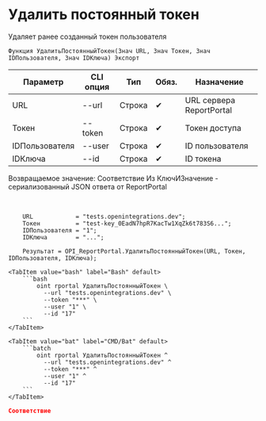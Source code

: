 ﻿---
sidebar_position: 3
description: Удалить постоянный токен и другие функции для работы с ReportPortal в Открытом пакете интеграций - бесплатной open-source библиотеке интеграций для 1С:Предприятие 8, OneScript и CLI
keywords: [1C, 1С, 1С:Предприятие, 1С:Предприятие 8.3, API, Интеграция, Сервисы, Обмен, OneScript, CLI, ReportPortal]
---


# Удалить постоянный токен
 Удаляет ранее созданный токен пользователя



`Функция УдалитьПостоянныйТокен(Знач URL, Знач Токен, Знач IDПользователя, Знач IDКлюча) Экспорт`

  | Параметр | CLI опция | Тип | Обяз. | Назначение |
  |-|-|-|-|-|
  | URL | --url | Строка | &#x2714; | URL сервера ReportPortal |
  | Токен | --token | Строка | &#x2714; | Токен доступа |
  | IDПользователя | --user | Строка | &#x2714; | ID пользователя |
  | IDКлюча | --id | Строка | &#x2714; | ID токена |

  
  Возвращаемое значение:   Соответствие Из КлючИЗначение - сериализованный JSON ответа от ReportPortal

<br/>




```bsl title="Пример использования для 1С:Предприятие/OneScript"
    URL            = "tests.openintegrations.dev";
    Токен          = "test-key_0EadN7hpR7KacTw1XqZk6t783S6...";
    IDПользователя = "1";
    IDКлюча        = "...";

    Результат = OPI_ReportPortal.УдалитьПостоянныйТокен(URL, Токен, IDПользователя, IDКлюча);
```
    

 <Tabs>
  
    <TabItem value="bash" label="Bash" default>
        ```bash
            oint rportal УдалитьПостоянныйТокен \
              --url "tests.openintegrations.dev" \
              --token "***" \
              --user "1" \
              --id "17"
        ```
    </TabItem>
  
    <TabItem value="bat" label="CMD/Bat" default>
        ```batch
            oint rportal УдалитьПостоянныйТокен ^
              --url "tests.openintegrations.dev" ^
              --token "***" ^
              --user "1" ^
              --id "17"
        ```
    </TabItem>
</Tabs>


```json title="Результат"
Соответствие
```
